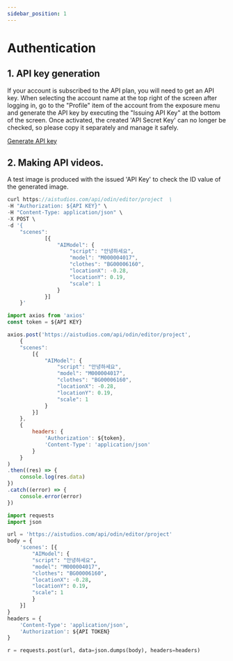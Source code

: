 ```yaml
---
sidebar_position: 1
---
```


# Authentication



## 1. API key generation

If your account is subscribed to the API plan, you will need to get an API key. When selecting the account name at the top right of the screen after logging in, go to the "Profile" item of the account from the exposure menu and generate the API key by executing the "Issuing API Key" at the bottom of the screen. Once activated, the created 'API Secret Key' can no longer be checked, so please copy it separately and manage it safely.

[Generate API key](https://www.deepbrainai.io/pricing)



## 2. Making API videos.

A test image is produced with the issued 'API Key' to check the ID value of the generated image.


<Tabs>
<TabItem value="curl" label="cURL">

```js
curl https://aistudios.com/api/odin/editor/project  \
-H "Authorization: ${API KEY}" \
-H "Content-Type: application/json" \
-X POST \
-d '{
    "scenes":
            [{
                "AIModel": {
                    "script": "안녕하세요",
                    "model": "M000004017",
                    "clothes": "BG00006160",
                    "locationX": -0.28,
                    "locationY": 0.19,
                    "scale": 1
                }
            }]
    }'
```

</TabItem>
<TabItem value="js" label="Node.js">

```js
import axios from 'axios' 
const token = ${API KEY}

axios.post('https://aistudios.com/api/odin/editor/project', 
    {
    "scenes":
        [{
            "AIModel": {
                "script": "안녕하세요",
                "model": "M000004017",
                "clothes": "BG00006160",
                "locationX": -0.28,
                "locationY": 0.19,
                "scale": 1
            }
        }]
    }, 
    {
        headers: {
            'Authorization': ${token},
            'Content-Type': 'application/json'
        }
    }
)
.then((res) => {
    console.log(res.data)
})
.catch((error) => {
    console.error(error)
})
```

</TabItem>
<TabItem value="py" label="Python">

```py
import requests
import json

url = 'https://aistudios.com/api/odin/editor/project'
body = {
    'scenes': [{
        "AIModel": {
        "script": "안녕하세요",
        "model": "M000004017",
        "clothes": "BG00006160",
        "locationX": -0.28,
        "locationY": 0.19,
        "scale": 1
        }
    }]
}
headers = {
    'Content-Type': 'application/json',
    'Authorization': ${API TOKEN}
}

r = requests.post(url, data=json.dumps(body), headers=headers)
```

</TabItem>
</Tabs>